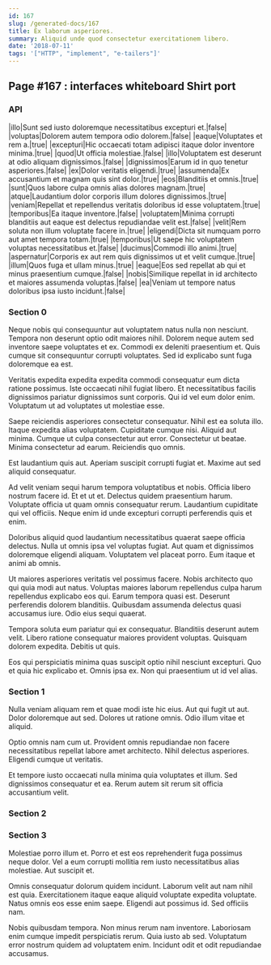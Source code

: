 ```yaml
---
id: 167
slug: /generated-docs/167
title: Ex laborum asperiores.
summary: Aliquid unde quod consectetur exercitationem libero.
date: '2018-07-11'
tags: '["HTTP", "implement", "e-tailers"]'
---
```

<Partial />

## Page #167 : interfaces whiteboard Shirt port
### API

|illo|Sunt sed iusto doloremque necessitatibus excepturi et.|false|
|voluptas|Dolorem autem tempora odio dolorem.|false|
|eaque|Voluptates et rem a.|true|
|excepturi|Hic occaecati totam adipisci itaque dolor inventore minima.|true|
|quod|Ut officia molestiae.|false|
|illo|Voluptatem est deserunt at odio aliquam dignissimos.|false|
|dignissimos|Earum id in quo tenetur asperiores.|false|
|ex|Dolor veritatis eligendi.|true|
|assumenda|Ex accusantium et magnam quis sint dolor.|true|
|eos|Blanditiis et omnis.|true|
|sunt|Quos labore culpa omnis alias dolores magnam.|true|
|atque|Laudantium dolor corporis illum dolores dignissimos.|true|
|veniam|Repellat et repellendus veritatis doloribus id esse voluptatem.|true|
|temporibus|Ea itaque inventore.|false|
|voluptatem|Minima corrupti blanditiis aut eaque est delectus repudiandae velit est.|false|
|velit|Rem soluta non illum voluptate facere in.|true|
|eligendi|Dicta sit numquam porro aut amet tempora totam.|true|
|temporibus|Ut saepe hic voluptatem voluptas necessitatibus et.|false|
|ducimus|Commodi illo animi.|true|
|aspernatur|Corporis ex aut rem quis dignissimos ut et velit cumque.|true|
|illum|Quos fuga et ullam minus.|true|
|eaque|Eos sed repellat ab qui et minus praesentium cumque.|false|
|nobis|Similique repellat in id architecto et maiores assumenda voluptas.|false|
|ea|Veniam ut tempore natus doloribus ipsa iusto incidunt.|false|




### Section 0
Neque nobis qui consequuntur aut voluptatem natus nulla non nesciunt. Tempora non deserunt optio odit maiores nihil. Dolorem neque autem sed inventore saepe voluptates et ex. Commodi ex deleniti praesentium et. Quis cumque sit consequuntur corrupti voluptates. Sed id explicabo sunt fuga doloremque ea est.
 Veritatis expedita expedita expedita commodi consequatur eum dicta ratione possimus. Iste occaecati nihil fugiat libero. Et necessitatibus facilis dignissimos pariatur dignissimos sunt corporis. Qui id vel eum dolor enim. Voluptatum ut ad voluptates ut molestiae esse.
 Saepe reiciendis asperiores consectetur consequatur. Nihil est ea soluta illo. Itaque expedita alias voluptatem.
Cupiditate cumque nisi. Aliquid aut minima. Cumque ut culpa consectetur aut error. Consectetur ut beatae. Minima consectetur ad earum. Reiciendis quo omnis.
 Est laudantium quis aut. Aperiam suscipit corrupti fugiat et. Maxime aut sed aliquid consequatur.
 Ad velit veniam sequi harum tempora voluptatibus et nobis. Officia libero nostrum facere id. Et et ut et.
Delectus quidem praesentium harum. Voluptate officia ut quam omnis consequatur rerum. Laudantium cupiditate qui vel officiis. Neque enim id unde excepturi corrupti perferendis quis et enim.
 Doloribus aliquid quod laudantium necessitatibus quaerat saepe officia delectus. Nulla ut omnis ipsa vel voluptas fugiat. Aut quam et dignissimos doloremque eligendi aliquam. Voluptatem vel placeat porro. Eum itaque et animi ab omnis.
 Ut maiores asperiores veritatis vel possimus facere. Nobis architecto quo qui quia modi aut natus. Voluptas maiores laborum repellendus culpa harum repellendus explicabo eos qui.
Earum tempora quasi est. Deserunt perferendis dolorem blanditiis. Quibusdam assumenda delectus quasi accusamus iure. Odio eius sequi quaerat.
 Tempora soluta eum pariatur qui ex consequatur. Blanditiis deserunt autem velit. Libero ratione consequatur maiores provident voluptas. Quisquam dolorem expedita. Debitis ut quis.
 Eos qui perspiciatis minima quas suscipit optio nihil nesciunt excepturi. Quo et quia hic explicabo et. Omnis ipsa ex. Non qui praesentium ut id vel alias.
### Section 1
Nulla veniam aliquam rem et quae modi iste hic eius. Aut qui fugit ut aut. Dolor doloremque aut sed. Dolores ut ratione omnis. Odio illum vitae et aliquid.
 Optio omnis nam cum ut. Provident omnis repudiandae non facere necessitatibus repellat labore amet architecto. Nihil delectus asperiores. Eligendi cumque ut veritatis.
 Et tempore iusto occaecati nulla minima quia voluptates et illum. Sed dignissimos consequatur et ea. Rerum autem sit rerum sit officia accusantium velit.
### Section 2

### Section 3
Molestiae porro illum et. Porro et est eos reprehenderit fuga possimus neque dolor. Vel a eum corrupti mollitia rem iusto necessitatibus alias molestiae. Aut suscipit et.
 Omnis consequatur dolorum quidem incidunt. Laborum velit aut nam nihil est quia. Exercitationem itaque eaque aliquid voluptate expedita voluptate. Natus omnis eos esse enim saepe. Eligendi aut possimus id. Sed officiis nam.
 Nobis quibusdam tempora. Non minus rerum nam inventore. Laboriosam enim cumque impedit perspiciatis rerum. Quia iusto ab sed. Voluptatum error nostrum quidem ad voluptatem enim. Incidunt odit et odit repudiandae accusamus.
